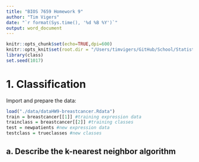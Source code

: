 ```yaml
---
title: "BIOS 7659 Homework 9"
author: "Tim Vigers"
date: "`r format(Sys.time(), '%d %B %Y')`"
output: word_document
---
```


```r
knitr::opts_chunk$set(echo=TRUE,dpi=600)
knitr::opts_knit$set(root.dir = "/Users/timvigers/GitHub/School/Statistical Genomics/hw9")
library(class)
set.seed(1017)
```

# 1. Classification

Import and prepare the data:

```r
load("./data/dataHW9-breastcancer.Rdata")
train = breastcancer[[1]] #training expression data
trainclass = breastcancer[[2]] #training classes
test = newpatients #new expression data
testclass = trueclasses #new classes
```

## a. Describe the k-nearest neighbor algorithm

